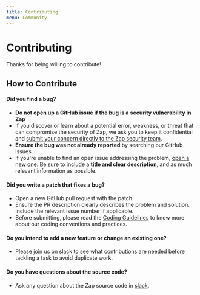 ```yaml
---
title: Contributing
menu: Community
---
```


# Contributing

Thanks for being willing to contribute!

## How to Contribute

#### Did you find a bug?

- **Do not open up a GitHub issue if the bug is a security vulnerability in Zap**
- If you discover or learn about a potential error, weakness, or threat that can compromise the security of Zap, we ask you to keep it confidential and [submit your concern directly to the Zap security team](mailto:jimmymowschess@gmail.com?subject=[GitHub]%20Zap%20Security).
- **Ensure the bug was not already reported** by searching our GitHub issues.
- If you're unable to find an open issue addressing the problem, [open a new one][issues]. Be sure to include a **title and clear description**, and as much relevant information as possible.

#### **Did you write a patch that fixes a bug?**

- Open a new GitHub pull request with the patch.
- Ensure the PR description clearly describes the problem and solution. Include the relevant issue number if applicable.
- Before submitting, please read the [Coding Guidelines][covenant] to know more about our coding conventions and practices.

#### **Do you intend to add a new feature or change an existing one?**

- Please join us on [slack][slack] to see what contributions are needed before tackling a task to avoid duplicate work.

#### **Do you have questions about the source code?**

- Ask any question about the Zap source code in [slack][slack].

[slack]: https://join.slack.com/t/zaphq/shared_invite/enQtMzgyNDA2NDI2Nzg0LTQwZWQ2ZWEzOWFhMjRiNWZkZWMwYTA4MzA5NzhjMDNhNTM5YzliNDA4MmZkZWZkZTFmODM4ODJkYzU3YmI3ZmI
[issues]: https://github.com/LN-Zap
[covenant]: https://www.contributor-covenant.org/
